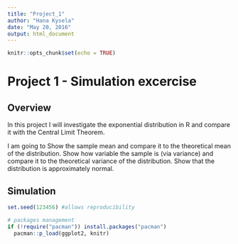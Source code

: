 ```yaml
---
title: "Project_1"
author: "Hana Kysela"
date: "May 20, 2016"
output: html_document
---
```


```r
knitr::opts_chunk$set(echo = TRUE)
```


# Project 1 - Simulation excercise

## Overview
In this project I will investigate the exponential distribution in R and compare it with the Central Limit Theorem.

I am going to 
Show the sample mean and compare it to the theoretical mean of the distribution.
Show how variable the sample is (via variance) and compare it to the theoretical variance of the distribution.
Show that the distribution is approximately normal.

## Simulation


```r

set.seed(123456) #allows reproducibility

# packages management
if (!require("pacman")) install.packages("pacman")
  pacman::p_load(ggplot2, knitr)

```


